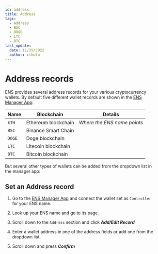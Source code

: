 ```yaml
---
id: address
title: Address
tags:
  - Address
  - BSC
  - DOGE
  - LTC
  - BTC
last_update:
  date: 11/25/2022
  author: cthulu
---
```



# Address records
ENS provides several address records for your various cryptocurrency wallets. By default five different wallet records are shown in the [ENS Manager App](https://app.ens.domains):

| Name   | Blockchain          | Details                     |
| ------ | ------------------- | --------------------------- |
| `ETH`  | Ethereum blockchain | *Where the ENS name points* |
| `BSC`  | Binance Smart Chain |                             |
| `DOGE` | Doge blockchain     |                             |
| `LTC`  | Litecoin blockchain |                             |
| `BTC`  | Bitcoin blockchain  |                             |

But several other types of wallets can be added from the dropdown list in the manager app:
<BrowserWindow>
  <Image img="/img/address1.webp"/>
</BrowserWindow>

## Set an Address record

 1. Go to the [ENS Manager App](https://app.ens.domains) and connect the wallet set as `Controller` for your ENS name.
 
 1. Look up your ENS name and go to its page.
 
 1. Scroll down to the `Address` section and click ***Add/Edit Record***
 
 1. Enter a wallet address in one of the address fields or add one from the dropdown list.
 
 1. Scroll down and press ***Confirm***

